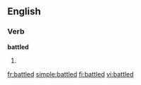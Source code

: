 
==English==

===Verb===
'''battled'''

# {{past of|[[battle]]}}

[[fr:battled]]
[[simple:battled]]
[[fi:battled]]
[[vi:battled]]